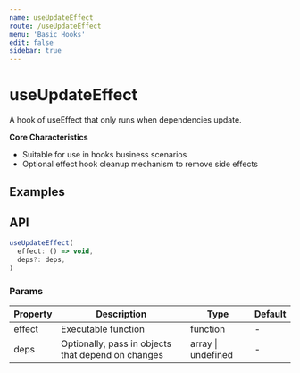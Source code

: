 ```yaml
---
name: useUpdateEffect
route: /useUpdateEffect
menu: 'Basic Hooks'
edit: false
sidebar: true
---
```



# useUpdateEffect

A hook of useEffect that only runs when dependencies update.

**Core Characteristics**

* Suitable for use in hooks business scenarios
* Optional effect hook cleanup mechanism to remove side effects

## Examples

<JackBox jsCode={Demo1CodeJsx} tsCode={Demo1CodeTsx} demoName='basic usage' description='This hook is exactly the same as useEffect, except it omits the first render and only runs when dependencies update.'>
  <Demo1 />
</JackBox>

## API

```javascript
useUpdateEffect(
  effect: () => void,
  deps?: deps,
)
```

### Params

| Property | Description                                                        | Type                   | Default |
|---------|----------------------------------------------|------------------------|--------|
| effect | Executable function  | function | -      |
| deps | Optionally, pass in objects that depend on changes | array \| undefined | -      |